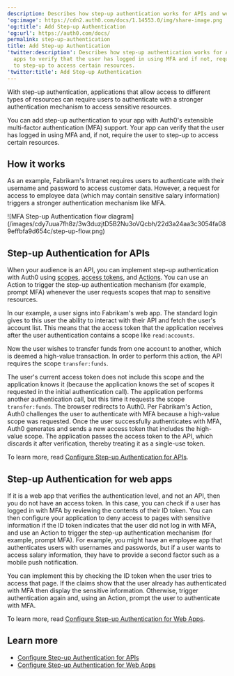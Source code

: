```yaml
---
description: Describes how step-up authentication works for APIs and web apps to verify that the user has logged in using MFA and if not, require the user to step-up to access certain resources.
'og:image': https://cdn2.auth0.com/docs/1.14553.0/img/share-image.png
'og:title': Add Step-up Authentication
'og:url': https://auth0.com/docs/
permalink: step-up-authentication
title: Add Step-up Authentication
'twitter:description': Describes how step-up authentication works for APIs and web
  apps to verify that the user has logged in using MFA and if not, require the user
  to step-up to access certain resources.
'twitter:title': Add Step-up Authentication
---
```

With step-up authentication, applications that allow access to different types of resources can require users to authenticate with a stronger authentication mechanism to access sensitive resources.

You can add step-up authentication to your app with Auth0's extensible <Tooltip tip="Multi-factor authentication (MFA): User authentication process that uses a factor in addition to username and password such as a code via SMS." cta="View Glossary" href="/docs/glossary?term=multi-factor+authentication">multi-factor authentication</Tooltip> (MFA) support. Your app can verify that the user has logged in using MFA and, if not, require the user to step-up to access certain resources.

## How it works

As an example, Fabrikam's Intranet requires users to authenticate with their username and password to access customer data. However, a request for access to employee data (which may contain sensitive salary information) triggers a stronger authentication mechanism like MFA.

<Frame>![MFA Step-up Authentication flow diagram](/images/cdy7uua7fh8z/3w3duzjtD5B2Nu3oVQcbh/22d3a24aa3c3054fa089effbfa9d654c/step-up-flow.png)</Frame>

## Step-up Authentication for APIs

When your <Tooltip tip="Audience: Unique identifier of the audience for an issued token. Named aud in a token, its value contains the ID of either an application (Client ID) for an ID Token or an API (API Identifier) for an Access Token." cta="View Glossary" href="/docs/glossary?term=audience">audience</Tooltip> is an API, you can implement step-up authentication with Auth0 using [scopes](/docs/get-started/apis/scopes), [access tokens](/docs/secure/tokens/access-tokens), and [Actions](/docs/customize/actions). You can use an Action to trigger the step-up authentication mechanism (for example, prompt MFA) whenever the user requests scopes that map to sensitive resources.

In our example, a user signs into Fabrikam's web app. The standard login gives to this user the ability to interact with their API and fetch the user's account list. This means that the <Tooltip tip="Access Token: Authorization credential, in the form of an opaque string or JWT, used to access an API." cta="View Glossary" href="/docs/glossary?term=access+token">access token</Tooltip> that the application receives after the user authentication contains a scope like `read:accounts`.

Now the user wishes to transfer funds from one account to another, which is deemed a high-value transaction. In order to perform this action, the API requires the scope `transfer:funds`.

The user's current access token does not include this scope and the application knows it (because the application knows the set of scopes it requested in the initial authentication call). The application performs another authentication call, but this time it requests the scope `transfer:funds`. The browser redirects to Auth0. Per Fabrikam's Action, Auth0 challenges the user to authenticate with MFA because a high-value scope was requested. Once the user successfully authenticates with MFA, Auth0 generates and sends a new access token that includes the high-value scope. The application passes the access token to the API, which discards it after verification, thereby treating it as a single-use token.

To learn more, read [Configure Step-up Authentication for APIs](/docs/secure/multi-factor-authentication/step-up-authentication/configure-step-up-authentication-for-apis).

## Step-up Authentication for web apps

If it is a web app that verifies the authentication level, and not an API, then you do not have an access token. In this case, you can check if a user has logged in with MFA by reviewing the contents of their <Tooltip tip="ID Token: Credential meant for the client itself, rather than for accessing a resource." cta="View Glossary" href="/docs/glossary?term=ID+token">ID token</Tooltip>. You can then configure your application to deny access to pages with sensitive information if the ID token indicates that the user did not log in with MFA, and use an Action to trigger the step-up authentication mechanism (for example, prompt MFA). For example, you might have an employee app that authenticates users with usernames and passwords, but if a user wants to access salary information, they have to provide a second factor such as a mobile push notification.

You can implement this by checking the ID token when the user tries to access that page. If the claims show that the user already has authenticated with MFA then display the sensitive information. Otherwise, trigger authentication again and, using an Action, prompt the user to authenticate with MFA.

To learn more, read [Configure Step-up Authentication for Web Apps](/docs/secure/multi-factor-authentication/step-up-authentication/configure-step-up-authentication-for-web-apps).

## Learn more

* [Configure Step-up Authentication for APIs](/docs/secure/multi-factor-authentication/step-up-authentication/configure-step-up-authentication-for-apis)
* [Configure Step-up Authentication for Web Apps](/docs/secure/multi-factor-authentication/step-up-authentication/configure-step-up-authentication-for-web-apps)